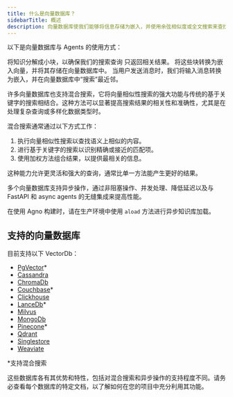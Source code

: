 ```yaml
---
title: 什么是向量数据库？
sidebarTitle: 概述
description: 向量数据库使我们能够将信息存储为嵌入，并使用余弦相似度或全文搜索来查找与我们输入查询“相似”的结果。然后，这些结果作为上下文提供给 Agent，以便 Agent 可以使用检索增强生成 (RAG) 以一种了解上下文的方式进行响应。
---
```


以下是向量数据库与 Agents 的使用方式：

<Steps>
  <Step title="分块信息">
    将知识分解成小块，以确保我们的搜索查询
    只返回相关结果。
  </Step>
  <Step title="加载知识库">
    将这些块转换为嵌入向量，并将其存储在向量数据库中。
  </Step>
  <Step title="搜索知识库">
    当用户发送消息时，我们将输入消息转换为嵌入，并在向量数据库中“搜索”最近邻。
  </Step>
</Steps>

许多向量数据库也支持混合搜索，它将向量相似性搜索的强大功能与传统的基于关键字的搜索相结合。这种方法可以显著提高搜索结果的相关性和准确性，尤其是在处理复杂查询或多样化数据类型时。

混合搜索通常通过以下方式工作：

1. 执行向量相似性搜索以查找语义上相似的内容。
2. 进行基于关键字的搜索以识别精确或接近的匹配项。
3. 使用加权方法组合结果，以提供最相关的信息。

这种能力允许更灵活和强大的查询，通常比单一方法能产生更好的结果。

<Card title="⚡ 异步操作">
  <p>多个向量数据库支持异步操作，通过非阻塞操作、并发处理、降低延迟以及与 FastAPI 和 async agents 的无缝集成来提高性能。</p>
  <Tip className="mt-4">
    在使用 Agno 构建时，请在生产环境中使用 <code>aload</code> 方法进行异步知识库加载。
  </Tip>
</Card>

## 支持的向量数据库

目前支持以下 VectorDb：

- [PgVector](/vectordb/pgvector)\*
- [Cassandra](/vectordb/cassandra)
- [ChromaDb](/vectordb/chroma)
- [Couchbase](/vectordb/couchbase)\*
- [Clickhouse](/vectordb/clickhouse)
- [LanceDb](/vectordb/lancedb)\*
- [Milvus](/vectordb/milvus)
- [MongoDb](/vectordb/mongodb)
- [Pinecone](/vectordb/pinecone)\*
- [Qdrant](/vectordb/qdrant)
- [Singlestore](/vectordb/singlestore)
- [Weaviate](/vectordb/weaviate)

\*支持混合搜索

这些数据库各有其优势和特性，包括对混合搜索和异步操作的支持程度不同。请务必查看每个数据库的特定文档，以了解如何在您的项目中充分利用其功能。